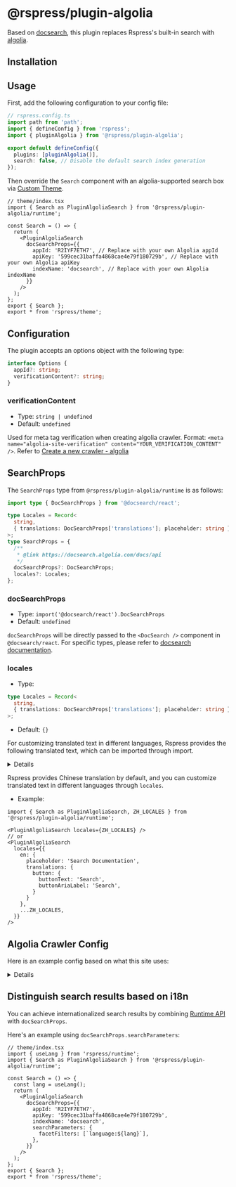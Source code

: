 # @rspress/plugin-algolia


<SourceCode href="https://github.com/web-infra-dev/rspress/tree/main/packages/plugin-algolia" />

Based on [docsearch](https://docsearch.algolia.com), this plugin replaces Rspress's built-in search with [algolia](https://www.algolia.com/).

## Installation


<PackageManagerTabs command="add @rspress/plugin-algolia -D" />

## Usage

First, add the following configuration to your config file:

```ts
// rspress.config.ts
import path from 'path';
import { defineConfig } from 'rspress';
import { pluginAlgolia } from '@rspress/plugin-algolia';

export default defineConfig({
  plugins: [pluginAlgolia()],
  search: false, // Disable the default search index generation
});
```

Then override the `Search` component with an algolia-supported search box via [Custom Theme](/guide/advanced/custom-theme).

```tsx
// theme/index.tsx
import { Search as PluginAlgoliaSearch } from '@rspress/plugin-algolia/runtime';

const Search = () => {
  return (
    <PluginAlgoliaSearch
      docSearchProps={{
        appId: 'R2IYF7ETH7', // Replace with your own Algolia appId
        apiKey: '599cec31baffa4868cae4e79f180729b', // Replace with your own Algolia apiKey
        indexName: 'docsearch', // Replace with your own Algolia indexName
      }}
    />
  );
};
export { Search };
export * from 'rspress/theme';
```

## Configuration

The plugin accepts an options object with the following type:

```ts
interface Options {
  appId?: string;
  verificationContent?: string;
}
```

### verificationContent

- Type: `string | undefined`
- Default: `undefined`

Used for meta tag verification when creating algolia crawler. Format: `<meta name="algolia-site-verification" content="YOUR_VERIFICATION_CONTENT" />`. Refer to [Create a new crawler - algolia](https://www.algolia.com/doc/tools/crawler/getting-started/create-crawler/#dns)

## SearchProps

The `SearchProps` type from `@rspress/plugin-algolia/runtime` is as follows:

```ts
import type { DocSearchProps } from '@docsearch/react';

type Locales = Record<
  string,
  { translations: DocSearchProps['translations']; placeholder: string }
>;
type SearchProps = {
  /**
   * @link https://docsearch.algolia.com/docs/api
   */
  docSearchProps?: DocSearchProps;
  locales?: Locales;
};
```

### docSearchProps

- Type: `import('@docsearch/react').DocSearchProps`
- Default: `undefined`

`docSearchProps` will be directly passed to the `<DocSearch />` component in `@docsearch/react`. For specific types, please refer to [docsearch documentation](https://docsearch.algolia.com/docs/api).

### locales

- Type:

```ts
type Locales = Record<
  string,
  { translations: DocSearchProps['translations']; placeholder: string }
>;
```

- Default: `{}`

For customizing translated text in different languages, Rspress provides the following translated text, which can be imported through import.

<details>

```ts
export const ZH_LOCALES: Locales = {
  zh: {
    placeholder: '搜索文档',
    translations: {
      button: {
        buttonText: '搜索',
        buttonAriaLabel: '搜索',
      },
      modal: {
        searchBox: {
          resetButtonTitle: '清除查询条件',
          resetButtonAriaLabel: '清除查询条件',
          cancelButtonText: '取消',
          cancelButtonAriaLabel: '取消',
        },
        startScreen: {
          recentSearchesTitle: '搜索历史',
          noRecentSearchesText: '没有搜索历史',
          saveRecentSearchButtonTitle: '保存至搜索历史',
          removeRecentSearchButtonTitle: '从搜索历史中移除',
          favoriteSearchesTitle: '收藏',
          removeFavoriteSearchButtonTitle: '从收藏中移除',
        },
        errorScreen: {
          titleText: '无法获取结果',
          helpText: '你可能需要检查你的网络连接',
        },
        footer: {
          selectText: '选择',
          navigateText: '切换',
          closeText: '关闭',
          searchByText: '搜索提供者',
        },
        noResultsScreen: {
          noResultsText: '无法找到相关结果',
          suggestedQueryText: '你可以尝试查询',
          reportMissingResultsText: '你认为该查询应该有结果？',
          reportMissingResultsLinkText: '点击反馈',
        },
      },
    },
  },
} as const;
```

</details>

Rspress provides Chinese translation by default, and you can customize translated text in different languages ​​through `locales`.

- Example:

```tsx
import { Search as PluginAlgoliaSearch, ZH_LOCALES } from '@rspress/plugin-algolia/runtime';

<PluginAlgoliaSearch locales={ZH_LOCALES} />
// or
<PluginAlgoliaSearch
  locales={{
    en: {
      placeholder: 'Search Documentation',
      translations: {
        button: {
          buttonText: 'Search',
          buttonAriaLabel: 'Search',
        }
      }
    },
    ...ZH_LOCALES,
  }}
/>
```

## Algolia Crawler Config

Here is an example config based on what this site uses:

<details>

```tsx
new Crawler({
  appId: 'YOUR_APP_ID',
  apiKey: 'YOUR_API_KEY',
  rateLimit: 8,
  maxDepth: 10,
  startUrls: ['https://rspress.dev'],
  sitemaps: ['https://rspress.dev/sitemap.xml'],
  discoveryPatterns: ['https://rspress.dev/**'],
  actions: [
    {
      indexName: 'doc_search_rspress_pages',
      pathsToMatch: ['https://rspress.dev/**'],
      recordExtractor: ({ $, helpers }) => {
        return helpers.docsearch({
          recordProps: {
            lvl0: {
              selectors: '',
              defaultValue: 'Documentation',
            },
            lvl1: '.rspress-doc h1',
            lvl2: '.rspress-doc h2',
            lvl3: '.rspress-doc h3',
            lvl4: '.rspress-doc h4',
            lvl5: '.rspress-doc h5',
            lvl6: '.rspress-doc pre > code',
            content: '.rspress-doc p, .rspress-doc li',
          },
          indexHeadings: true,
          aggregateContent: true,
          recordVersion: 'v3',
        });
      },
    },
  ],
  initialIndexSettings: {
    doc_search_rspress_pages: {
      attributesForFaceting: ['type', 'lang'],
      attributesToRetrieve: ['hierarchy', 'content', 'anchor', 'url'],
      attributesToHighlight: ['hierarchy', 'content'],
      attributesToSnippet: ['content:10'],
      camelCaseAttributes: ['hierarchy', 'content'],
      searchableAttributes: [
        'unordered(hierarchy.lvl0)',
        'unordered(hierarchy.lvl1)',
        'unordered(hierarchy.lvl2)',
        'unordered(hierarchy.lvl3)',
        'unordered(hierarchy.lvl4)',
        'unordered(hierarchy.lvl5)',
        'unordered(hierarchy.lvl6)',
        'content',
      ],
      distinct: true,
      attributeForDistinct: 'url',
      customRanking: [
        'desc(weight.pageRank)',
        'desc(weight.level)',
        'asc(weight.position)',
      ],
      ranking: [
        'words',
        'filters',
        'typo',
        'attribute',
        'proximity',
        'exact',
        'custom',
      ],
      minWordSizefor1Typo: 3,
      minWordSizefor2Typos: 7,
      allowTyposOnNumericTokens: false,
      minProximity: 1,
      ignorePlurals: true,
      advancedSyntax: true,
      attributeCriteriaComputedByMinProximity: true,
      removeWordsIfNoResults: 'allOptional',
    },
  },
});
```

</details>

## Distinguish search results based on i18n

You can achieve internationalized search results by combining [Runtime API](/api/client-api/api-runtime) with `docSearchProps`.

Here's an example using `docSearchProps.searchParameters`:

```tsx
// theme/index.tsx
import { useLang } from 'rspress/runtime';
import { Search as PluginAlgoliaSearch } from '@rspress/plugin-algolia/runtime';

const Search = () => {
  const lang = useLang();
  return (
    <PluginAlgoliaSearch
      docSearchProps={{
        appId: 'R2IYF7ETH7',
        apiKey: '599cec31baffa4868cae4e79f180729b',
        indexName: 'docsearch',
        searchParameters: {
          facetFilters: [`language:${lang}`],
        },
      }}
    />
  );
};
export { Search };
export * from 'rspress/theme';
```
